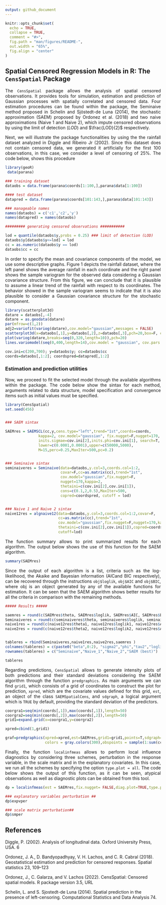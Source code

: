 ```yaml
---
output: github_document
---
```


```r
knitr::opts_chunk$set(
  echo = TRUE,
  collapse = TRUE,
  comment = "#>",
  fig.path = "man/figures/README-",
  out.width = "65%",
  fig.align = "center"
)
```

## Spatial Censored Regression Models in R: The ```CensSpatial``` Package

<div style="text-align: justify"> The ```CensSpatial``` package allows the analysis of spatial censored observations. It provides  tools for simulation, estimation and prediction of Gaussian processes with spatially correlated and censored data. Four estimation procedures can be found within the package, the Seminaive method proposed in  Schelin and
Sjöstedt-de Luna (2014), the stochastic approximation (SAEM) proposed by Ordonez et al. (2018) and two naive approximations (Naive 1 and Naive 2), which impute
censored observations by using the limit of detection ($LOD$) and $\frac{LOD}{2}$ respectively. 

Next, we will illustrate the package functionalities by using the the rainfall dataset
analyzed in  Diggle and Ribeiro Jr (2002). Since this dataset does not contain
censored data, we generated it artificially for the first 100 observations, in this case,
we consider a level of censoring of 25%. The code below, shows this procedure 
</div>


```r
library(geoR)
 data(parana)

### training dataset
dataobs = data.frame(parana$coords[1:100,],parana$data[1:100])

#### test dataset 
datapred = data.frame(parana$coords[101:143,],parana$data[101:143])

### manageable names 
names(dataobs) = c('c1','c2','y')
names(datapred) = names(dataobs)

######### generating censored observations ###########

lod = quantile(dataobs$y,probs = 0.25) ### limit of detection (LOD)
dataobs$y[dataobs$y<=lod] = lod
cc = as.numeric(dataobs$y == lod)
dataobs$cc = cc
```


<div style="text-align: justify"> In order to specify the mean and covariance components of the model, we use some descriptive graphs. Figure
1 depicts the rainfall dataset, where the left panel shows the average rainfall in each coordinate and the right panel
shows the sample variogram for the observed data considering a Gaussian covariance structure. From this figure, we
can conclude that it is plausible to assume a linear trend of the rainfall with respect to its coordinates. The behavior
showed in the sample variogram seems to indicate that it is also plausible to consider a Gaussian covariance structure
for the stochastic component. </div>

```r
library(scatterplot3d)
datare = dataobs[,-4]
datare = as.geodata(datare)
par(mfrow=c(1,2))
adj2=variofit(variog(datare),cov.model="gaussian",messages = FALSE)
scatterplot3d(x=dataobs[,1],y=dataobs[,2],z=dataobs[,3],pch=20,box=F, color = "gray",xlab= "East", ylab = "North", zlab = "Average rainfall")
plot(variog(datare,breaks=seq(0,320,length=10)),pch=20)
lines.variomodel(seq(0,400,length=14),cov.model = "gaussian", cov.pars =adj2$cov.pars, nugget = 299.53)

```



```r
cov.ini=c(200,700); y=dataobs$y; cc=dataobs$cc
coords=dataobs[,1:2]; coordspred=datapred[,1:2]
```

### Estimation and prediction utilities

<div style="text-align: justify">
Now, we proceed to fit the selected model through the available algorithms within the package. The code below show the sintax for each method, arguments related to data structure, model specification and convergence items such as initial values must be specified.
</div>

```r
library(CensSpatial)
set.seed(456)


### SAEM sintax

SAEMres = SAEMSCL(cc,y,cens.type="left",trend="1st",coords=coords,
               kappa=2, cov.model="gaussian", fix.nugget=F,nugget=170,
               inits.sigmae=cov.ini[2],inits.phi=cov.ini[1], search=T,
               lower=c(0.0001,0.0001),upper=c(50000,5000),
               M=15,perc=0.25,MaxIter=500,pc=0.2)


### Seminaive sintax
seminaiveres = Seminaive(data=dataobs,y.col=3,coords.col=1:2,
                         covar=F,cc=as.matrix(cc),trend="1st",
                         cov.model="gaussian",fix.nugget=F,
                         nugget=170,kappa=2,
                         thetaini=c(cov.ini[2],cov.ini[1]),
                         cons=c(0.1,2,0.5),MaxIter=500,
                         copred=coordspred, cutoff = lod)


### Naive 1 and Naive 2 sintax
naive12res = algnaive12(data=dataobs,y.col=3,coords.col=1:2,covar=F,
                        cc=as.matrix(cc),trend="1st",
                        cov.model="gaussian",fix.nugget=F,nugget=170,kappa=2,
                        thetaini=c(cov.ini[2],cov.ini[1]),copred=coordspred,
                        cutoff=lod)

```

<div style="text-align: justify"> The function summary allows to print summarized results for each algorithm. The output below shows the use of this function for the SAEM algorithm. </div>


```r
summary(SAEMres)

```

<div style="text-align: justify">  Since the output of each algorithm is a list, criteria such as the log-likelihood, the Akaike and Bayesian information (AICand BIC respectively), can be recovered through the instructions ```obj$loglik```, ```obj$AIC``` and ```obj$BIC```, where obj is an object generated by any of the available
functions for estimation. It can be seen that the SAEM algorithm shows better results for all the criteria in comparison with the remaining methods.</div>


```r
##### Results #####

saemres = round(c(SAEMres$theta, SAEMres$loglik, SAEMres$AIC, SAEMres$BIC),3)
Seminaiveres = round(c(seminaiveres$theta, seminaiveres$loglik, seminaiveres$AIC, seminaiveres$BIC),3)
naive1res = round(c(naive12res$theta1, naive12res$loglik1, naive12res$AIC1,naive12res$BIC1),3)
naive2res = round(c(naive12res$theta2, naive12res$loglik2, naive12res$AIC2,naive12res$BIC2), 3)


tableres = rbind(Seminaiveres,naive1res,naive2res,saemres )
colnames(tableres) = c(paste0("beta",0:2), "sigma2","phi","tau2","loglik","AIC", "BIC")
rownames(tableres) = c("Seminaive","Naive_1","Naive_2","SAEM (best)")

tableres 
```

<div style="text-align: justify">  Regarding predictions,  ```CensSpatial``` allows to generate intensity plots of both predictions and their standard deviations considering the SAEM algorithm through the function  ```predgraphics```.  As main arguments we can find ```grid1```,
which consists of a grid of coordinates to construct the plot for prediction, ```xpred```,
which are the covariate values defined for this grid, ```est```, an object of the class
```SAEMSpatialCens```, and ```sdgraph```, a logical argument which is ```TRUE``` by
default, providing the standard deviation of the predictors. </div>

```r
coorgra1=seq(min(coords[,1]),max(coords[,1]),length=50)
coorgra2=seq(min(coords[,2]),max(coords[,2]),length=50)
grid1=expand.grid(x=coorgra1,y=coorgra2)

xpred=cbind(1,grid1)

graf=predgraphics(xpred=xpred,est=SAEMres,grid1=grid1,points=T,sdgraph=FALSE,
                  colors = gray.colors(300),obspoints = sample(1:sum(cc==0),50),main2="")
```

<div style="text-align: justify">
Finally, the function ```localinfmeas``` allows to perform local influence diagnostics by considering three schemes, perturbation in the response variable, in the scale matrix and in the explanatory covariates. In this case, we run all the schemes by specifying the option ```type.plot = all```. The code below shows the output of this function, as it can be seen, atypical observations as well as diagnostic plots can be obtained from this tool.

</div>




```r
dp = localinfmeas(est = SAEMres,fix.nugget= FALSE,diag.plot=TRUE,type.plot="all",c=3)

### explanatory variables perturbation ##
dp$expvper

### scale matrix perturbation##
dp$smper
```


## References


Diggle, P. (2002). Analysis of longitudinal data. Oxford University Press,
USA.
6

Ordonez, J. A., D. Bandyopadhyay, V. H. Lachos, and C. R. Cabral (2018).
Geostatistical estimation and prediction for censored responses. Spatial
statistics 23, 109–123

Ordonez, J., C. Galarza, and V. Lachos (2022). CensSpatial:
Censored spatial models. R package version 3.5, URL
\url{http://CRAN.R-project.org/package=CensSpatial}

Schelin, L. and S. Sjostedt-de Luna (2014). Spatial prediction in the presence
of left-censoring. Computational Statistics and Data Analysis 74.
